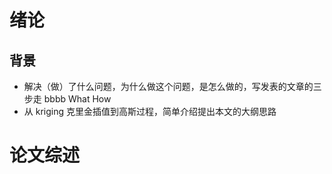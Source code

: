 # 绪论{#intro}

## 背景 {#background}

- 解决（做）了什么问题，为什么做这个问题，是怎么做的，写发表的文章的三步走 bbbb
What How
- 从 kriging 克里金插值到高斯过程，简单介绍提出本文的大纲思路

# 论文综述 {#review}
